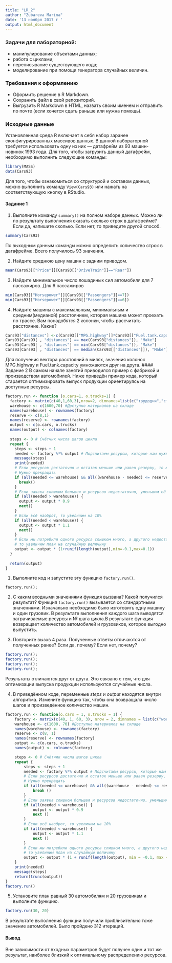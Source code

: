 ```yaml
---
title: "LR_2"
author: "Zubareva Marina"
date: '13 ноября 2017 г '
output: html_document
---
```


### Задачи для лабораторной:
* манипулирование объектами данных;
* работа с циклами;
* переписывание существующего кода;
* моделирование при помощи генератора случайных величин.

### Требования к оформлению
* Оформить решение в R Markdown. 
* Сохранить файл в свой репозиторий.
* Выгрузить R Markdown в HTML, назвать своим именем и отправить по почте (если хочется сдать раньше или нужна помощь).

### Исходные данные
Установленная среда R включает в себя набор заранее сконфигурированных массивов данных.
В данной лабораторной требуется использовать одну из них  — датафрейм из 93 машин-новинок 1993 года.
Для того, чтобы загрузить данный датафрейм, необходимо выполнить следующие команды:

```r
library(MASS)
data(Cars93)
```
Для того, чтобы ознакомиться со структурой и составом данных, можно выполнить команду ``View(Cars93)`` 
или нажать на соответствующую кнопку в RStudio.

#### Задание 1
1. Выполните команду ``summary()`` на полном наборе данных. Можно ли по результату выполнения сказать сколько строк в датафрейме?
Если да, напишите сколько. Если нет, то приведите другой способ.

```r
summary(Cars93)
```
По выходным данным команды можно определить количество строк в датафрейме. Всего получилось 93 значения.

2. Найдите среднюю цену машин с задним приводом.

```r
mean(Cars93[["Price"]][Cars93[["DriveTrain"]]=="Rear"])
```

3. Найдите минимальное число лошадиных сил автомобиля для 7 пассажиров. Для 6 пассажиров
```r
min(Cars93[["Horsepower"]][Cars93[["Passengers"]]==7])
min(Cars93[["Horsepower"]][Cars93[["Passengers"]]==6])
```
4. Найдите машины с максимальным, минимальным и средним(медианой) расстоянием, которая машина может проехать по трассе. Вам понадобятся 2 колонки, чтобы рассчитать расстояние. Какие?
```r
Cars93["distances"] <-c(Cars93[["MPG.highway"]]*Cars93[["Fuel.tank.capacity"]])
Cars93[Cars93[ , "distances"] == max(Cars93["distances"]), "Make"]
Cars93[Cars93[ , "distances"] == min(Cars93["distances"]), "Make"]
Cars93[Cars93[ , "distances"] == median(Cars93[["distances"]]), "Make"]
```

Для получения вектора расстояний в милях, значения колонок MPG.highway и Fuel.tank.capacity умножаются друг на друга.
#### Задание 2
В самом начале занятий приводился пример с фабрикой и производством автомобилей.
Ниже приведён пример кода, который старается оптимизировать выпуск продукции ориентируясь на доступные ресурсы.
```r
factory.run <- function (o.cars=1, o.trucks=1) {
  factory <- matrix(c(40,1,60,3),nrow=2, dimnames=list(c("трудодни","сталь"),c("автомобили","грузовики")))
  warehouse <- c(1600,70) #Доступно материалов на складе
  names(warehouse) <- rownames(factory)
  reserve <- c(8,1)
  names(reserve) <- rownames(factory)
  output <- c(o.cars, o.trucks)
  names(output) <- colnames(factory)
  
  steps <- 0 # Счётчик числа шагов цикла
  repeat {
    steps <- steps + 1
    needed <- factory %*% output # Подсчитаем ресурсы, которые нам нужны для производства требуемого кол-ва машин
    message(steps)
    print(needed)
    # Если ресурсов достаточно и остаток меньше или равен резерву, то мы произвели максимум возможного.
    # Нужно прекращать
    if (all(needed <= warehouse) && all((warehouse - needed) <= reserve)) {
      break()
    }
    # Если заявка слишком большая и ресурсов недостаточно, уменьшим её на 10%
    if (all(needed > warehouse)) {
      output <- output * 0.9
      next()
    }
    # Если всё наоброт, то увеличим на 10%
    if (all(needed < warehouse)) {
      output <- output * 1.1
      next()
    }
    # Если мы потребили одного ресурса слишком много, а другого недостаточно,
    # то увеличим план на случайную величину
    output <- output * (1+runif(length(output),min=-0.1,max=0.1))
  }
  
  return(output)
}
```
1. Выполните код и запустите эту функцию ``factory.run()``.

```
factory.run();
```

2. С каким входными значениями функция вызвана? Какой получился результат?
Функция ``factory.run()`` вызывается со стандартными значениями. Изначально необходимо было изготовить одну машину и один грузовик. В результате выполнения каждого шага выводятся затрачиваемые ресурсы и № шага цикла.В результате функция возвращает количество автомобилей и грузовиков, которое выгодно выпустить.

3. Повторите вызов 4 раза. Полученные ответы отличаются от полученных ранее? Если да, почему? Если нет, почему?
```r
factory.run();
factory.run();
factory.run();
factory.run();
```
Результаты отличаются друг от друга. Это связано с тем, что для оптимизации выпуска продукции используются случайные числа.

4. В приведённом коде, переменные _steps_ и _output_ находятся внутри алгоритма.
Измените функцию так, чтобы она возвращала число шагов и произведённое количество машин.
```r
factory.run <- function(o.cars = 1, o.trucks = 1) {
    factory <- matrix(c(40, 1, 60, 3), nrow = 2, dimnames = list(c("workdays", "steel"), c("cars", "trucks")))
    warehouse <- c(1600, 70) #Доступно материалов на складе
    names(warehouse) <- rownames(factory)
    reserve <- c(8, 1)
    names(reserve) <- rownames(factory)
    output <- c(o.cars, o.trucks)
    names(output) <- colnames(factory)

    steps <- 0 # Счётчик числа шагов цикла
    repeat {
        steps <- steps + 1
        needed <- factory %*% output # Подсчитаем ресурсы, которые нам нужны для производства требуемого кол-ва машин
        # Если ресурсов достаточно и остаток меньше или равен резерву, то мы произвели максимум возможного.
        # Нужно прекращать
        if (all(needed <= warehouse) && all((warehouse - needed) <= reserve)) {
            break ()
        }
        # Если заявка слишком большая и ресурсов недостаточно, уменьшим её на 10%
        if (all(needed > warehouse)) {
            output <- output * 0.9
            next ()
        }
        # Если всё наоброт, то увеличим на 10%
        if (all(needed < warehouse)) {
            output <- output * 1.1
            next ()
        }
        # Если мы потребили одного ресурса слишком много, а другого недостаточно,
        # то увеличим план на случайную величину
        output <- output * (1 + runif(length(output), min = -0.1, max = 0.1))
    }
    print(needed)
    message(steps)
    return(trunc(output))
}
factory.run()
```
5. Установите план равный 30 автомобилям и 20 грузовикам и выполните функцию.
```r
factory.run(30, 20)
```
   В результате выполнения функции получили приблизительно тоже значение автомобилей.
   Было пройдено 312 итераций. 
   
#### Вывод
 
Вне зависимости от входных параметров будет получен один и тот же результат, наиболее близкий к оптимальному распределению ресурсов.
